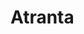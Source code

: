 
# Atranta

<ProjectDetails
  region="Riverlands"
  house="House Vance of Atranta"
  type="Castle"
  status="Abandoned"
  warp="/warp atranta"
  projectLead="SMP"
  dateStarted="September 19, 2016"
  dateCompleted="Invalid Date"
/>

